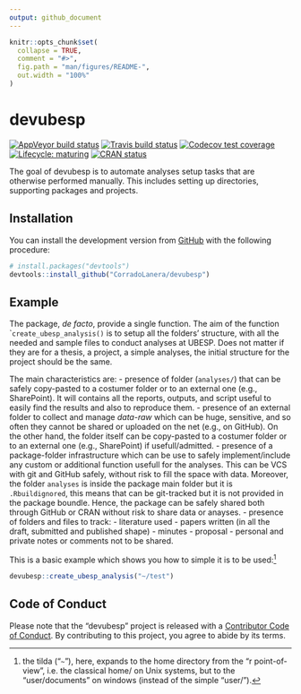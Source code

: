 ```yaml
---
output: github_document
---
```


<!-- README.md is generated from README.Rmd. Please edit that file -->

```r
knitr::opts_chunk$set(
  collapse = TRUE,
  comment = "#>",
  fig.path = "man/figures/README-",
  out.width = "100%"
)
```
# devubesp

<!-- badges: start -->
[![AppVeyor build status](https://ci.appveyor.com/api/projects/status/github/CorradoLanera/devubesp?branch=master&svg=true)](https://ci.appveyor.com/project/CorradoLanera/devubesp)
[![Travis build status](https://travis-ci.org/CorradoLanera/devubesp.svg?branch=master)](https://travis-ci.org/CorradoLanera/devubesp)
[![Codecov test coverage](https://codecov.io/gh/CorradoLanera/devubesp/branch/master/graph/badge.svg)](https://codecov.io/gh/CorradoLanera/devubesp?branch=master)
[![Lifecycle: maturing](https://img.shields.io/badge/lifecycle-maturing-blue.svg)](https://www.tidyverse.org/lifecycle/#maturing)
[![CRAN status](https://www.r-pkg.org/badges/version/devubesp)](https://cran.r-project.org/package=devubesp)
<!-- badges: end -->

The goal of devubesp is to automate analyses setup tasks that are
otherwise performed manually. This includes setting up directories,
supporting packages and projects.

## Installation

You can install the development version from
[GitHub](https://github.com/) with the following procedure:

```r
# install.packages("devtools")
devtools::install_github("CorradoLanera/devubesp")
```

## Example

The package, _de facto_, provide a single function. The aim of the 
function ``create_ubesp_analysis()` is to setup all the folders'
structure, with all the needed and sample files to conduct analyses
at UBESP. Does not matter if they are for a thesis, a project, a simple analyses, the initial structure for the project should be the same.

The main characteristics are:
  - presence of folder (`analyses/`) that can be safely copy-pasted to a
    costumer folder or to an external one (e.g., SharePoint). It will 
    contains all the reports, outputs, and script useful to easily 
    find the results and also to reproduce them.
  - presence of an external folder to collect and manage *data-raw*
    which can be huge, sensitive, and so often they cannot be shared or
    uploaded on the net (e.g., on GitHub). On the other hand, the folder
    itself can be copy-pasted to a costumer folder or to an external
    one (e.g., SharePoint) if usefull/admitted.
  - presence of a package-folder infrastructure which can be use to 
    safely implement/include any custom or additional function usefull
    for the analyses. This can be VCS with git and GitHub safely, 
    without risk to fill the space with data. Moreover, the folder
    `analyses` is inside the package main folder but it is
    `.Rbuildignored`, this means that can be git-tracked but it is not
    provided in the package boundle. Hence, the package can be safely
    shared both through GitHub or CRAN without risk to share data or 
    anayses.
  - presence of folders and files to track:
    - literature used
    - papers written (in all the draft, submitted and published shape)
    - minutes
    - proposal
    - personal and private notes or comments not to be shared. 
  

This is a basic example which shows you how to simple it is to be
used:^[the tilda ("`~`"), here, expands to the home directory from the
"r point-of-view", i.e. the classical home/ on Unix systems, but to the
"user/documents" on windows (instead of the simple "user/").]


```r
devubesp::create_ubesp_analysis("~/test")
```


## Code of Conduct
Please note that the "devubesp" project is released with a
[Contributor Code of Conduct](.github/CODE_OF_CONDUCT.md).
By contributing to this project, you agree to abide by its terms.
